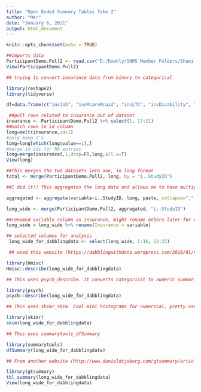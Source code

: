 ---
title: "Open Ended Summary Tables Take 2"
author: "Me!"
date: "January 6, 2021"
output: html_document
---

```{r setup, include=FALSE}
knitr::opts_chunk$set(echo = TRUE)
```


```{r}
##imports data 
ParticipantDemo.Pull2 <- read.csv("D:/Koehly/SNMS Member Folders/Shani Gelles/Open Ended Summary/ParticipantDemo-Pull2.csv")
View(ParticipantDemo.Pull2)
```

```{r}
## trying to convert insurance data from binary to categorical

library(reshape2)
library(tidyverse)

df=data.frame(c("insJob", "insMcareMcaid", "insLTC", "insDisability", "insOthWhat" ))
```

```{r}
 ##pull rows related to insurance out of dataset
insurance <- ParticipantDemo.Pull2 %>% select(1, 17:21)
##match rows to id column 
long=melt(insurance,id=1)
#only keep 1's
long=long[which(long$value==1),]
#merge in ids for NA entries
long=merge(insurance[,1,drop=F],long,all.x=T)
View(long)
```

```{r}
##This merges the two datasets into one, in long format
total <- merge(ParticipantDemo.Pull2, long, by = "ï..StudyID")

##I did it!! This aggregates the long data and allows me to have multiple types of insurance in the insurance (variable) column. Then it merges the long and wide data into wide format with the newly created column. (https://stackoverflow.com/questions/13795421/multiple-values-in-one-cell-using-r)

aggregated <- aggregate(variable~ï..StudyID, long, paste, collapse=",", na.action=na.pass)

long_wide <- merge(ParticipantDemo.Pull2, aggregated, "ï..StudyID")

##renamed variable column as insurance, might rename others later for ease in understanding
long_wide = long_wide %>% rename(Insurance = variable)

## selected columns for analysis
 long_wide_for_dabblingdata <- select(long_wide, 5:16, 22:25)
```

```{r}
 ## used this website (https://dabblingwithdata.wordpress.com/2018/01/02/my-favourite-r-package-for-summarising-data/) to find ways to summarize data. This is using Hmisc_describe. I need to look at the output and likely make some adjustments and learn about some of the descriptors. 

library(Hmisc)
Hmisc::describe(long_wide_for_dabblingdata)
```

```{r}
## This uses psych_describe. It converts categorical to numeric summaries and stars them. I will use formattable package to reformat this

library(psych)
psych::describe(long_wide_for_dabblingdata)

```

```{r}
## This uses skimr_skim. Cool mini histograms for numerical, pretty useless for categorical.

library(skimr)
skim(long_wide_for_dabblingdata)


```

```{r}
## This uses summarytools_dfSummary

library(summarytools)
dfSummary(long_wide_for_dabblingdata)

```

```{r}
## From another website (http://www.danieldsjoberg.com/gtsummary/articles/tbl_summary.html)

library(gtsummary)
tbl_summary(long_wide_for_dabblingdata)
View(long_wide_for_dabblingdata)

```


